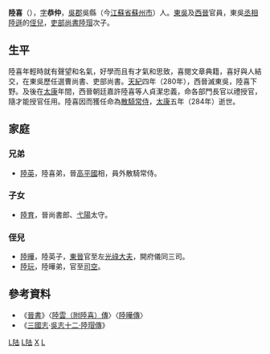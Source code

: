 '''陸喜'''（{{bd|？||284年|<ref>[[陸雲|陸雲]]《晋故散骑常侍陆府君诔》：惟太康五年夏四月丙申，晋故散骑常侍吴郡陆君卒。</ref>|catIdx=L陸}}），[[表字|字]]'''恭仲'''，[[吳郡|吳郡]]吳縣（今[[江蘇省|江蘇省]][[蘇州市|蘇州市]]）人。[[孙吴|東吳]]及[[西晉|西晉]]官員，東吳[[丞相|丞相]][[陸遜|陸遜]]的[[侄兒|侄兒]]，[[吏部尚書|吏部尚書]][[陸瑁|陸瑁]]次子。

== 生平 ==
陸喜年輕時就有聲望和名氣，好學而且有才氣和思致，喜閱文章典籍，喜好與人結交，在東吳歷任選曹尚書、吏部尚書。[[天紀|天紀]]四年（280年），西晉滅東吳，陸喜下野。及後在[[太康|太康]]年間，西晉朝廷嘉許陸喜等人貞潔忠義，命各部門長官以禮授官，隨才能授官任用。陸喜因而獲任命為[[散騎常侍|散騎常侍]]，[[太康|太康]]五年（284年）逝世。

== 家庭 ==

=== 兄弟 ===
*[[陸英_(西晉)|陸英]]，陸喜弟，晉[[高平國|高平國]]相，員外散騎常侍。
=== 子女 ===
*[[陸育|陸育]]，晉尚書郎、[[弋陽|弋陽]]太守。

=== 侄兒 ===
*[[陸曄|陸曄]]，陸英子，[[東晉|東晉]]官至左[[光祿大夫|光祿大夫]]，開府儀同三司。
*[[陸玩|陸玩]]，陸曄弟，官至[[司空|司空]]。

== 參考資料 ==
*《[[晉書|晉書]]》〈[[s:晉書/卷054#從叔喜|陸雲（附陸喜）傳]]〉〈[[s:晉書/卷077#陸曄|陸曄傳]]〉
*《[[三國志|三國志]]·[[s:三國志/卷57#陸瑁|吳志十二·陸瑁傳]]》

[[Category:東吳政治人物|L陆]]
[[Category:晉朝政治人物|L陆]]
[[Category:吴郡陆氏|X]]
[[Category:晉朝散騎常侍|L]]